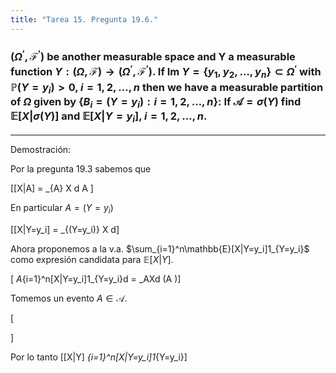 ```yaml
---
title: "Tarea 15. Pregunta 19.6."
---
```


### $(\Omega^{'},\mathscr{F}^{'})$ be another measurable space and Y a measurable function $Y:(\Omega, \mathscr{F}) \to (\Omega^{'}, \mathscr{F}^{'})$. If $\mbox{Im } Y = \{y_1, y_2, \dots, y_n\} \subset \Omega^{'}$ with $\mathbb{P}(Y = y_i) > 0$, $i = 1, 2, \dots, n$ then we have a measurable partition of $\Omega$ given by $\{B_i = (Y = y_i): i =1, 2, \dots, n\}$: If $\mathscr{A} = \sigma(Y)$ find $\mathbb{E}[X|\sigma(Y)]$ and $\mathbb{E}[X|Y = y_i]$, $i = 1, 2, \dots, n$.

---
Demostración:

Por la pregunta 19.3 sabemos que 

\[\mathbb{E}[X|A] = \frac{1}{\mathbb{P}(A)}\int_{A} X d\mathbb{P} \quad \forall A \in \mathscr{A}\]

En particular $A = (Y = y_i)$

\[\mathbb{E}[X|Y=y_i] = \frac{1}{\mathbb{P}(Y=y_i)}\int_{(Y=y_i)} X d\mathbb{P}\]

Ahora proponemos a la v.a. $\sum_{i=1}^n\mathbb{E}[X|Y=y_i]1_{Y=y_i}$ como expresión candidata para $\mathbb{E}[X|Y]$.

\[\mbox{PD.} \quad \int_A\sum_{i=1}^n\mathbb{E}[X|Y=y_i]1_{Y=y_i}d\mathbb{P} = \int_AXd\mathbb{P} \quad (\forall A \in \mathscr{A})\]

Tomemos un evento $A \in \mathscr{A}$.

\[\begin{split}
\int_A\sum_{i=1}^n\mathbb{E}[X|Y=y_i]1_{Y=y_i}d\mathbb{P} &= \sum_{i=1}^n\int_A\mathbb{E}[X|Y=y_i]1_{Y=y_i}d\mathbb{P}\\\\
&= \sum_{i=1}^n\int_{A\cap B_i}\mathbb{E}[X|Y=y_i]1_{Y=y_i}d\mathbb{P} \quad (\mbox{Def. } B_i)\\\\
&= \sum_{i=1}^n\int_{A\cap B_i}\mathbb{E}[X|Y=y_i]d\mathbb{P}\quad (\mbox{Simplificación})\\\\
&= \sum_{i=1}^n\int_{A\cap B_i}Xd\mathbb{P} \quad (\mbox{Def.})\\\\
&= \int_{A}Xd\mathbb{P} \quad (B_i \mbox{ son una partición})
\end{split}\]

Por lo tanto
\[\mathbb{E}[X|Y] \overset{c.s.}{=} \sum_{i=1}^n\mathbb{E}[X|Y=y_i]1_{Y=y_i}\]
